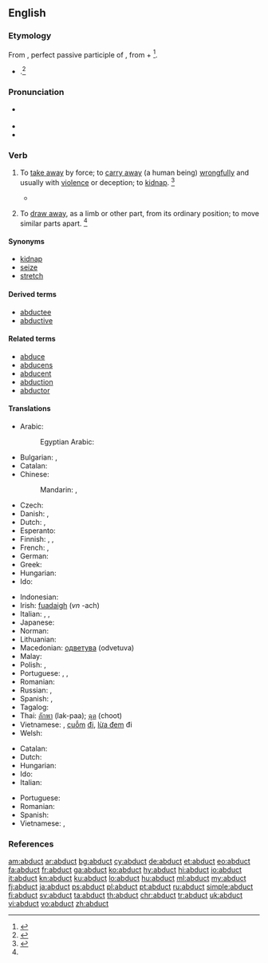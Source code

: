 ==English==

===Etymology===
From {{etyl|la|en}} {{term|abductus||lang=la}}, perfect passive participle of {{term|abduco||to lead away|lang=la}}, from {{term|ab||away|lang=la}} + {{term|duco||to lead|lang=la}}<ref>{{R:CDOE|page=2}}</ref>.
* {{sense|physiology}} {{back-form|abduction|lang=en}}.<ref>{{R:MW3 1976|page=3}}</ref>

===Pronunciation===
* {{a|US}} {{IPA|/æbˈdʌkt/|/æbˈdəkt/|lang=en}}
* {{audio|En-us-abduct.ogg|Audio (US)|lang=en}}
* {{rhymes|ʌkt|lang=en}}

===Verb===
{{en-verb}}

# {{context|transitive|lang=en}} To [[take away]] by force; to [[carry away]] (a human being) [[wrongfully]] and usually with [[violence]] or deception; to [[kidnap]]. {{defdate|Early 17<sup>th</sup> century.}}<ref name=SOED>{{reference-book | last =| first = | authorlink = | coauthors = | editor =Thomas, Clayton L. | others = | title =Taber's Encyclopedic Medical Dictionary | origdate = | origyear = 1940| origmonth = | url = | format = | accessdate = | accessyear = | accessmonth = | edition = 5th | date = | year =1993| month = | publisher =F. A. Davis Company | location =Philadelphia, PA | language = | id = | doi = | isbn =0-8036-8313-8 | lccn = | ol = | pages =1| chapter = | chapterurl = | quote =}}</ref>
#* {{quote-book
|year=1904
|author=Jules Verne
|title=The Master of the World
|chapter=16
|url=http://ebooks.adelaide.edu.au/v/verne/jules/v52mw/chapter16.html
|passage=That same night he had by force abducted the president and the secretary of the club, and had taken them, much against their will upon a voyage in the wonderful air-ship, the “Albatross,” which he had constructed.}}
# {{context|transitive|physiology|lang=en}} To [[draw away]], as a limb or other part, from its ordinary position; to move similar parts apart. {{defdate|Early 17<sup>th</sup> century.}}<ref name=SOED/>

====Synonyms====
* [[kidnap]]
* [[seize]]
* [[stretch]]

====Derived terms====
* [[abductee]]
* [[abductive]]

====Related terms====
* [[abduce]]
* [[abducens]]
* [[abducent]]
* [[abduction]]
* [[abductor]]

====Translations====
{{trans-top|to take away}}
* Arabic: {{t|ar|يَخْطِفّ}}
*: Egyptian Arabic: {{t|arz|يخطف|tr=yexṭaff|sc=Arab}}
* Bulgarian: {{t+|bg|отвличам}}, {{t+|bg|похищавам}}
* Catalan: {{t+|ca|raptar}}
* Chinese:
*: Mandarin: {{t+|cmn|誘拐|sc=Hani}}, {{t+|cmn|诱拐|tr=yòuguǎi|sc=Hani}}
* Czech: {{t|cs|unést}}
* Danish: {{t+|da|bortføre}}, {{t|da|kidnappe}}
* Dutch: {{t+|nl|ontvoeren}}, {{t+|nl|kidnappen}}
* Esperanto: {{t|eo|forrabi}}
* Finnish: {{t+|fi|siepata}}, {{t+|fi|ryöstää}}, {{t+|fi|abduktoida}}
* French: {{t+|fr|enlever}}, {{t+|fr|ravir}}
* German: {{t+|de|entführen}}
* Greek: {{t+|el|απάγω}}
* Hungarian: {{t+|hu|elrabol}}
* Ido: {{t+|io|raptar}}
{{trans-mid}}
* Indonesian: {{t+|id|menculik}}
* Irish: [[fuadaigh]] (''vn'' -ach)
* Italian: {{t+|it|sottrarre}}, {{t|it|sequestrare}}, {{t+|it|rapire}} {{gloss|people}}
* Japanese: {{t|ja|誘拐する|tr=yūkai suru}}
* Norman: {{t|nrf|enlever}}
* Lithuanian: {{t|lt|pagrobti}}
* Macedonian: [[одветува]] (odvetuva)
* Malay: {{t|ms|culik}}
* Polish: {{t|pl|uprowadzać|impf}}, {{t|pl|uprowadzić|pf}}
* Portuguese: {{t+|pt|raptar}}, {{t+|pt|abduzir}}, {{t+|pt|sequestrar}}
* Romanian: {{t+|ro|răpi}}
* Russian: {{t+|ru|похища́ть|impf}}, {{t+|ru|похи́тить|pf}}
* Spanish: {{t+|es|raptar}}, {{t+|es|secuestrar}}
* Tagalog: {{t|tl|dukot}}
* Thai: [[ลักพา]] (lak-paa); [[ฉุด]] (choot)
* Vietnamese: {{t+|vi|bắt cóc}}, [[cuỗm]] [[đi]], [[lừa đem]] đi
* Welsh: {{t+|cy|cipio}}
{{trans-bottom}}

{{trans-top|to draw away from its ordinary position}}
* Catalan: {{t+|ca|abduir}}
* Dutch: {{t+|nl|abduceren}}
* Hungarian: {{t+|hu|elmozdít}}
* Ido: {{t+|io|abduktar}}
* Italian: {{t+|it|abdurre}}
{{trans-mid}}
* Portuguese: {{t+|pt|abduzir}}
* Romanian: {{t|ro|abduce}}
* Spanish: {{t+|es|abducir}}
* Vietnamese: {{t|vi|[[rẽ]] [[ra]]}}, {{t|vi|[[giạng]] ra}}
{{trans-bottom}}

===References===
<references/>

[[am:abduct]]
[[ar:abduct]]
[[bg:abduct]]
[[cy:abduct]]
[[de:abduct]]
[[et:abduct]]
[[eo:abduct]]
[[fa:abduct]]
[[fr:abduct]]
[[ga:abduct]]
[[ko:abduct]]
[[hy:abduct]]
[[hi:abduct]]
[[io:abduct]]
[[it:abduct]]
[[kn:abduct]]
[[ku:abduct]]
[[lo:abduct]]
[[hu:abduct]]
[[ml:abduct]]
[[my:abduct]]
[[fj:abduct]]
[[ja:abduct]]
[[ps:abduct]]
[[pl:abduct]]
[[pt:abduct]]
[[ru:abduct]]
[[simple:abduct]]
[[fi:abduct]]
[[sv:abduct]]
[[ta:abduct]]
[[th:abduct]]
[[chr:abduct]]
[[tr:abduct]]
[[uk:abduct]]
[[vi:abduct]]
[[vo:abduct]]
[[zh:abduct]]